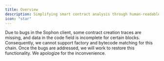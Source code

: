 ```yaml
---
title: Overview
description: Simplifying smart contract analysis through human-readable tables.
icon: "star"
---
```



<Warning>
Due to bugs in the Sophon client, some contract creation traces are missing, and data in the code field is incomplete for certain blocks. Consequently, we cannot support factory and bytecode matching for this chain. Once the bugs are addressed, we will work to restore this functionality. We apologize for the inconvenience.
</Warning>

<OverviewDecodedDataApproach blockchain="sophon"/>